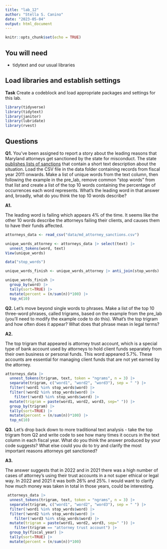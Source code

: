 ```yaml
---
title: "lab_12"
author: "Stella S. Canino"
date: "2023-05-04"
output: html_document
---
```


```r
knitr::opts_chunk$set(echo = TRUE)
```

## You will need

* tidytext and our usual libraries

## Load libraries and establish settings

**Task** Create a codeblock and load appropriate packages and settings for this lab.

```r
library(tidyverse)
library(tidytext)
library(janitor)
library(lubridate)
library(rvest)
```

## Questions

**Q1.** You've been assigned to report a story about the leading reasons that Maryland attorneys get sanctioned by the state for misconduct. The state [publishes lists of sanctions](https://www.courts.state.md.us/attygrievance/sanctions) that contain a short text description about the situation. Load the CSV file in the data folder containing records from fiscal year 2011 onwards. Make a list of unique words from the text column, then following the example in the pre_lab, remove common "stop words" from that list and create a list of the top 10 words containing the percentage of occurrences each word represents. What's the leading word in that answer and, broadly, what do you think the top 10 words describe?

**A1.**  

The leading word is failing which appears 4% of the time. It seems like the other
10 words describe the attorneys failing their clients, and causes them to 
have their funds affected.

```r
attorneys_data <- read_csv("data/md_attorney_sanctions.csv")

unique_words_attorney <- attorneys_data |> select(text) |>
  unnest_tokens(word, text)
View(unique_words)
```

```r
data("stop_words")

unique_words_finish <- unique_words_attorney |> anti_join(stop_words)
```
```r

unique_words_finish |>
  group_by(word) |>
  tally(sort=TRUE) |>
  mutate(percent = (n/sum(n))*100) |>
  top_n(10)
```

**Q2.** Let's move beyond single words to phrases. Make a list of the top 10 three-word phrases, called trigrams, based on the example from the pre_lab (you'll need to modify the example code to do this). What's the top trigram and how often does it appear? What does that phrase mean in legal terms?

**A2.** 

The top trigram that appeared is attorney trust account, which is a special type of bank account
used by attorneys to hold client funds separately from their own business or personal funds. 
This word appeared 5.7%.
These accounts are essential for managing client funds that are not yet earned by the attorney.

```r
attorneys_data |>
  unnest_tokens(trigram, text, token = "ngrams", n = 3) |>
  separate(trigram, c("word1", "word2", "word3"), sep = " ") |>
  filter(!word1 %in% stop_words$word) |>
  filter(!word2 %in% stop_words$word) |>
    filter(!word3 %in% stop_words$word) |>
  mutate(trigram = paste(word1, word2, word3, sep=" ")) |>
  group_by(trigram) |>
  tally(sort=TRUE) |>
  mutate(percent = (n/sum(n))*100) |>
  top_n(10)

```

**Q3.** Let's drop back down to more traditional text analysis - take the top trigram from Q2 and write code to see how many times it occurs in the text column in each fiscal year. What do you think the answer produced by your code suggests? What else could you do to try and clarify the most important reasons attorneys get sanctioned?

**A3.** 

The answer suggests that in 2022 and in 2021 there was a high number of cases
of attorney's using their trust accounts in a not super ethical or legal way.
In 2022 and 2021 it was both 26% and 25%. I would want to clarify how much money
was taken in total in those years, could be interesting.


```r
 attorneys_data |>
  unnest_tokens(trigram, text, token = "ngrams", n = 3) |>
  separate(trigram, c("word1", "word2", "word3"), sep = " ") |>
  filter(!word1 %in% stop_words$word) |>
  filter(!word2 %in% stop_words$word) |>
    filter(!word3 %in% stop_words$word) |>
  mutate(trigram = paste(word1, word2, word3, sep=" ")) |>
    filter(trigram == "attorney trust account") |>
  group_by(fiscal_year) |>
  tally(sort=TRUE) |>
  mutate(percent = (n/sum(n))*100)
```
